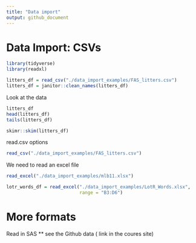 ```yaml
---
title: "Data import"
output: github_document
---
```


# Data Import: CSVs

```r
library(tidyverse)
library(readxl)
```

```r
litters_df = read_csv("./data_import_examples/FAS_litters.csv")
litters_df = janitor::clean_names(litters_df)
```

Look at the data

```r
litters_df
head(litters_df)
tails(litters_df)
```

```r
skimr::skim(litters_df)
```

read.csv options

```r
read_csv("./data_import_examples/FAS_litters.csv")
```

We need to read an excel file

```r
read_excel("./data_import_examples/mlb11.xlsx")
```

```r
lotr_words_df = read_excel("./data_import_examples/LotR_Words.xlsx",
                           range = "B3:D6")
```

# More formats

Read in SAS ** see the Github data ( link in the coures site)

